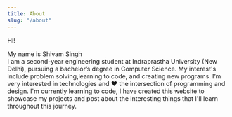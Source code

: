 ```yaml
---
title: About
slug: "/about"
---
```


Hi!

My name is Shivam Singh  
I am a second-year engineering student at Indraprastha University (New Delhi), pursuing a bachelor’s degree in Computer Science. My interest's include problem solving,learning to code, and creating new programs. I’m very interested in technologies and ❤️ the intersection of programming and design.
I'm currently learning to code, I have created this website to showcase my projects and post about the interesting things that I'll learn throughout this journey.
